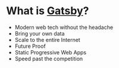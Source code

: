 # What is [Gatsby](https://gatsbyjs.org)?

* Modern web tech without the headache
* Bring your own data
* Scale to the entire Internet
* Future Proof
* Static Progressive Web Apps
* Speed past the competition
